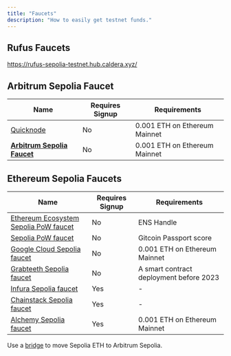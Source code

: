 ```yaml
---
title: "Faucets"
description: "How to easily get testnet funds."
---
```


## Rufus Faucets

https://rufus-sepolia-testnet.hub.caldera.xyz/

## Arbitrum Sepolia Faucet

| Name                                                                            | Requires Signup | Requirements                  |
| ------------------------------------------------------------------------------- | --------------- | ----------------------------- |
| [Quicknode](https://faucet.quicknode.com/arbitrum/sepolia)                      | No              | 0.001 ETH on Ethereum Mainnet |
| [**Arbitrum Sepolia Faucet**](https://www.alchemy.com/faucets/arbitrum-sepolia) | No              | 0.001 ETH on Ethereum Mainnet |

## Ethereum Sepolia Faucets

| Name                                                                                                 | Requires Signup | Requirements                            |
| ---------------------------------------------------------------------------------------------------- | --------------- | --------------------------------------- |
| [Ethereum Ecosystem Sepolia PoW faucet](https://www.ethereum-ecosystem.com/faucets/ethereum-sepolia) | No              | ENS Handle                              |
| [Sepolia PoW faucet](https://sepolia-faucet.pk910.de/)                                               | No              | Gitcoin Passport score                  |
| [Google Cloud Sepolia faucet](https://cloud.google.com/application/web3/faucet/ethereum/sepolia)     | No              | 0.001 ETH on Ethereum Mainnet           |
| [Grabteeth Sepolia faucet](https://grabteeth.xyz/)                                                   | No              | A smart contract deployment before 2023 |
| [Infura Sepolia faucet](https://www.infura.io/faucet/sepolia)                                        | Yes             | -                                       |
| [Chainstack Sepolia faucet](https://faucet.chainstack.com/sepolia-testnet-faucet)                    | Yes             | -                                       |
| [Alchemy Sepolia faucet](https://www.alchemy.com/faucets/ethereum-sepolia)                           | Yes             | 0.001 ETH on Ethereum Mainnet           |

Use a [bridge](/tooling/bridges) to move Sepolia ETH to Arbitrum Sepolia.